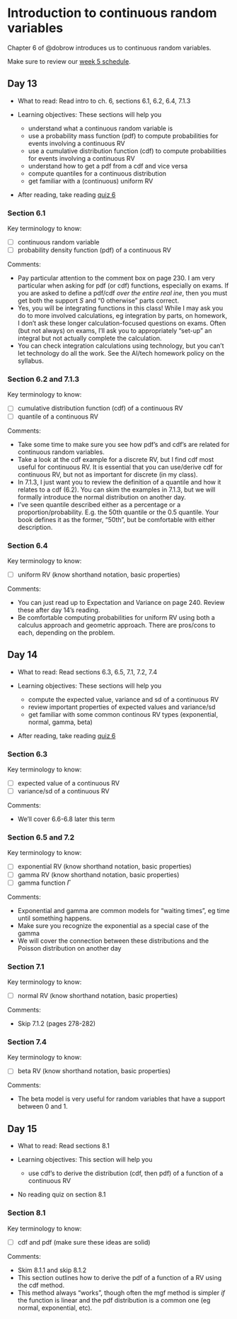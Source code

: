 # Introduction to continuous random variables  {#sec-intro-cont-rv}

Chapter 6 of @dobrow introduces us to continuous random variables.

Make sure to review our [week 5 schedule](https://docs.google.com/spreadsheets/d/1p4s9FLap8CUB40UYAzdxpDi8-PkoHUceGq0dNUmfE9c/edit?usp=sharing).



## Day 13 {.unnumbered}

- What to read: Read intro to ch. 6, sections 6.1, 6.2, 6.4, 7.1.3

- Learning objectives: These sections will help you
  - understand what a continuous random variable is
  - use a probability mass function (pdf) to compute probabilities for events involving a continuous RV
  - use a cumulative distribution function (cdf) to compute probabilities for events involving a continuous RV
  - understand how to get a pdf from a cdf and vice versa
  - compute quantiles for a continuous distribution
  - get familiar with a (continuous) uniform RV
  
- After reading, take reading [quiz 6](https://forms.gle/gMDmvhPHPysXiPkK8)

  

### Section 6.1 {.unnumbered}

Key terminology to know:

  - [ ] continuous random variable
  - [ ] probability density function (pdf) of a continuous RV 

Comments: 

- Pay particular attention to the comment box on page 230. I am very particular when asking for pdf (or cdf) functions, especially on exams. If you are asked to define a pdf/cdf *over the entire real ine*, then you must get both the support $S$ and "0 otherwise" parts correct. 
- Yes, you will be integrating functions in this class! While I may ask you do to more involved calculations, eg integration by parts, on homework, I don't ask these longer calculation-focused questions on exams. Often (but not always) on exams, I'll ask you to appropriately "set-up" an integral but not actually complete the calculation.
- You can check integration calculations using technology, but you can't let technology do all the work. See the AI/tech homework policy on the syllabus. 



### Section 6.2 and 7.1.3 {.unnumbered}

Key terminology to know:

  - [ ] cumulative distribution function (cdf) of a continuous RV 
  - [ ] quantile of a continuous RV
  

Comments: 

- Take some time to make sure you see how pdf's and cdf's are related for continuous random variables.
- Take a look at the cdf example for a discrete RV, but I find cdf most useful for continuous RV. It is essential that you can use/derive cdf for continuous RV, but not as important for discrete (in my class).
- In 7.1.3, I just want you to review the definition of a quantile and how it relates to a cdf (6.2). You can skim the examples in 7.1.3, but we will formally introduce the normal distribution on another day.
- I've seen quantile described either as a percentage or a proportion/probability. E.g. the 50th quantile or the 0.5 quantile. Your book defines it as the former, "50th", but be comfortable with either description. 

### Section 6.4 {.unnumbered}

Key terminology to know:

  - [ ] uniform RV (know shorthand notation, basic properties)
  
Comments:

- You can just read up to Expectation and Variance on page 240. Review these after day 14's reading.
- Be comfortable computing probabilities for uniform RV using both a calculus approach and geometric approach. There are pros/cons to each, depending on the problem.



## Day 14 {.unnumbered}

- What to read: Read sections  6.3, 6.5, 7.1, 7.2, 7.4

- Learning objectives: These sections will help you
  - compute the expected value, variance and sd of a continuous RV
  - review important properties of expected values and variance/sd
  - get familiar with some common continous RV types (exponential, normal, gamma, beta)
  
- After reading, take reading [quiz 6](https://forms.gle/gMDmvhPHPysXiPkK8)

  

### Section 6.3 {.unnumbered}

Key terminology to know:

  - [ ] expected value of a continuous RV
  - [ ] variance/sd of a continuous RV
  

Comments: 

-  We'll cover 6.6-6.8 later this term



### Section 6.5 and 7.2 {.unnumbered}

Key terminology to know:

  - [ ] exponential RV (know shorthand notation, basic properties)
  - [ ] gamma RV (know shorthand notation, basic properties)
  - [ ] gamma function $\Gamma$
  

Comments: 

- Exponential and gamma are common models for "waiting times", eg time until something happens. 
- Make sure you recognize the exponential as a special case of the gamma
- We will cover the connection between these distributions and the Poisson distribution on another day


### Section  7.1 {.unnumbered}

Key terminology to know:

  - [ ] normal RV (know shorthand notation, basic properties)


Comments: 

- Skip 7.1.2 (pages 278-282)



### Section  7.4 {.unnumbered}

Key terminology to know:

  - [ ] beta RV (know shorthand notation, basic properties)


Comments: 

- The beta model is very useful for random variables that have a support between 0 and 1.


## Day 15 {.unnumbered}

- What to read: Read sections 8.1

- Learning objectives: This section will help you
  - use cdf's to derive the distribution (cdf, then pdf) of a function of a continuous RV
  
- No reading quiz on section 8.1

  

### Section 8.1 {.unnumbered}

Key terminology to know:

  - [ ] cdf and pdf (make sure these ideas are solid)
  

Comments: 

- Skim 8.1.1 and skip 8.1.2
- This section outlines how to derive the pdf of a function of a RV using the cdf method. 
- This method always "works", though often the mgf method is simpler *if* the function is linear and the pdf distribution is a common one (eg normal, exponential, etc). 
